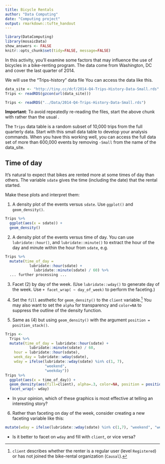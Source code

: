 ```yaml
---
title: Bicycle Rentals
author: "Data Computing"
date: "Computing project"
output: rmarkdown::tufte_handout
---
```


```r
library(DataComputing)
library(mosaicData)
show_answers <- FALSE
knitr::opts_chunk$set(tidy=FALSE, message=FALSE)
```


In this activity, you'll examine some factors that may influence the use of bicycles in a bike-renting program.  The data come from Washington, DC and cover the last quarter of 2014.

We will use the "Trips-history" data file
You can access the data like this. 

```r
data_site <- "http://tiny.cc/dcf/2014-Q4-Trips-History-Data-Small.rds" 
Trips <- readRDS(gzcon(url(data_site)))
```

```r
Trips <- readRDS("../Data/2014-Q4-Trips-History-Data-Small.rds")
```
**Important**: To avoid repeatedly re-reading the files, start the above chunk with \texttt{\{r cache = TRUE\}} rather than the usual \texttt{\{r\}}.


The `Trips` data table is a random subset of 10,000 trips from the full quarterly data. Start with this small data table to develop your analysis commands. When you have this working well, you can access the full data set of more than 600,000 events by removing `-Small` from the name of the data_site.

## Time of day

It's natural to expect that bikes are rented more at some times of day than others. The variable `sdate` gives the time (including the date) that the rental started.

Make these plots and interpret them:

1. A density plot of the events versus `sdate`. Use `ggplot()` and `geom_density()`.
```r
Trips %>% 
  ggplot(aes(x = sdate)) + 
  geom_density()
```

2. A density plot of the events versus time of day.  You can use `lubridate::hour()`, and `lubridate::minute()` to extract the hour of the day and minute within the hour from `sdate`, e.g.
```r
Trips %>% 
  mutate(time_of_day = 
           lubridate::hour(sdate) + 
             lubridate::minute(sdate) / 60) %>%
  ... further processing ...
```

3. Facet (2) by day of the week.  (Use `lubridate::wday()` to generate day of the week. Use `+ facet_wrap( ~ day_of_week)` to perform the faceting.) 

4. Set the `fill` aesthetic for `geom_density()` to the `client` variable.^[`client` describes whether the renter is a regular user (level `Registered`) or has not joined the bike-rental organization (`Causal`).] You may also want to set the `alpha` for transparency and `color=NA` to suppress the outline of the density function.

5. Same as (4) but using `geom_density()` with the argument `position = position_stack()`.

```r
Trips <- 
  Trips %>% 
  mutate(time_of_day = lubridate::hour(sdate) + 
           lubridate::minute(sdate) / 60,
    hour = lubridate::hour(sdate),
    week_day = lubridate::wday(sdate),
    wday = ifelse(lubridate::wday(sdate) %in% c(1, 7), 
                  "weekend", 
                  "weekday"))
Trips %>%
  ggplot(aes(x = time_of_day)) + 
  geom_density(aes(fill=client), alpha=.3, color=NA, position = position_stack()) + 
  facet_wrap(~ wday)
```

* In your opinion, which of these graphics is most effective at telling an interesting story?

6. Rather than faceting on day of the week, consider creating a new faceting variable like this:
```r
mutate(wday = ifelse(lubridate::wday(sdate) %in% c(1,7), "weekend", "weekday"))
```

* Is it better to facet on `wday` and fill with `client`, or vice versa?

